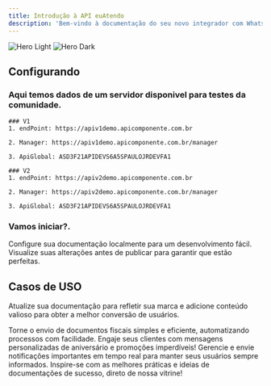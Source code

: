```yaml
---
title: Introdução à API euAtendo
description: 'Bem-vindo à documentação do seu novo integrador com WhatsApp'
---
```


<img
  className="block dark:hidden"
  src="https://s33.apidevs.app/euatendo/10.png"
  alt="Hero Light"
/>
<img
  className="hidden dark:block"
  src="https://s33.apidevs.app/euatendo/10.png"
  alt="Hero Dark"
/>

## Configurando

### Aqui temos dados de um servidor disponivel para testes da comunidade.

	### V1
	1. endPoint: https://apiv1demo.apicomponente.com.br
	
	2. Manager: https://apiv1demo.apicomponente.com.br/manager
	
	3. ApiGlobal: ASD3F21APIDEVS6A5SPAULOJRDEVFA1

	### V2
	1. endPoint: https://apiv2demo.apicomponente.com.br
	
	2. Manager: https://apiv2demo.apicomponente.com.br/manager
	
	3. ApiGlobal: ASD3F21APIDEVS6A5SPAULOJRDEVFA1

### Vamos iniciar?.

<CardGroup cols={2}>
  <Card
    title="Instalando"
    icon="download"
    href="/essentials/instalando"
  >
    Configure sua documentação localmente para um desenvolvimento fácil.
  </Card>
  <Card 
    title="Primeiros passos"
    icon="rocket"
    href="/essentials/primeiros-passos"
  >
    Visualize suas alterações antes de publicar para garantir que estão perfeitas.
  </Card>
</CardGroup>

## Casos de USO

Atualize sua documentação para refletir sua marca e adicione conteúdo valioso para obter a melhor conversão de usuários.

<CardGroup cols={2}>
  <Card
    title="Enviando Documentos Fiscais"
    icon="file-invoice"
    href="/essentials/Casos-de-uso"
  >
    Torne o envio de documentos fiscais simples e eficiente, automatizando processos com facilidade.
  </Card>
  <Card
    title="Mensagens de Aniversário e Promocionais"
    icon="bullhorn"
    href="/essentials/Casos-de-uso"
  >
    Engaje seus clientes com mensagens personalizadas de aniversário e promoções imperdíveis!
  </Card>
  <Card
    title="Central de Notificação Global"
    icon="bell"
    href="/essentials/Casos-de-uso"
  >
    Gerencie e envie notificações importantes em tempo real para manter seus usuários sempre informados.
  </Card>
  <Card
    title="Veja Mais Inspirações Aqui"
    icon="trophy"
    href="/essentials/Casos-de-uso"
  >
    Inspire-se com as melhores práticas e ideias de documentações de sucesso, direto de nossa vitrine!
  </Card>
</CardGroup>

